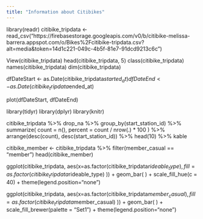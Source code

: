 ```yaml
---
title: "Information about Citibikes"
---
```


library(readr)
citibike_tripdata <- read_csv("https://firebasestorage.googleapis.com/v0/b/citibike-melissa-barrera.appspot.com/o/Bikes%2Fcitibike-tripdata.csv?alt=media&token=14d1c221-049c-4b5f-81e7-91dcd9213c6c")

View(citibike_tripdata)
head(citibike_tripdata, 5)
class(citibike_tripdata)
names(citibike_tripdata)
dim(citibike_tripdata)

dfDateStart <- as.Date(citibike_tripdata$started_at)
dfDateEnd <- as.Date(citibike_tripdata$ended_at)

plot(dfDateStart, dfDateEnd)

library(tidyr)
library(dplyr)
library(knitr)

citibike_tripdata %>% 
  drop_na %>%
  group_by(start_station_id) %>%
  summarize(
    count = n(),
    percent = count / nrow(.) * 100
  ) %>%
  arrange(desc(count), desc(start_station_id)) %>%
  head(10) %>%
  kable

citibike_member <- citibike_tripdata %>% filter(member_casual == "member")
head(citibike_member)

ggplot(citibike_tripdata, aes(x=as.factor(citibike_tripdata$rideable_type), fill=as.factor(citibike_tripdata$rideable_type) )) + 
  geom_bar( ) +
  scale_fill_hue(c = 40) +
  theme(legend.position="none")

ggplot(citibike_tripdata, aes(x=as.factor(citibike_tripdata$member_casual), fill=as.factor(citibike_tripdata$member_casual) )) + 
  geom_bar( ) +
  scale_fill_brewer(palette = "Set1") +
  theme(legend.position="none")
